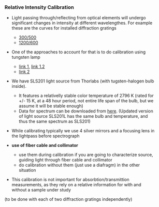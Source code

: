 
### Relative Intensity Calibration

* Light passing through/reflecting from optical elements will undergo significant changes in intensity at different wavelengthes. For example these are the curves for installed diffraction gratings 
    - [300/500](http://www.gratinglab.com/Products/Product_Tables/Efficiency/Efficiency.aspx?catalog=53-*-270R) 
    - [1200/600](http://www.gratinglab.com/Products/Product_Tables/Efficiency/Efficiency.aspx?catalog=53-*-340R)
    
    
* One of the approaches to account for that is to do calibration using tungsten lamp
    - [link 1](https://publiclab.org/notes/wiebew/12-30-2012/spectrometer-calibration), 
    [link 1.2](http://eprints.lancs.ac.uk/6736/1/inproc_326.pdf)
    - [link 2](http://eprints.lancs.ac.uk/6736/1/inproc_326.pdf)
    
* We have SLS201 light source from Thorlabs (with tugsten-halogen bulb inside). 
    - It features a relativelly stable color temperature of 2796 K (rated for +/- 15 K, at a 48 hour period, not entire life span of the bulb, but we assume it will be stable enough)
    - Data for spectrum can be downloaded from  [here](https://www.thorlabs.com/newgrouppage9.cfm?objectgroup_ID=7269). (Updated version of light source SLS201L has the same bulb and temperature, and thus the same spectrum as SLS201)
    
* While calibrating typically we use 4 silver mirrors and a focusing lens in the lightpass before spectrograph

* __use of fiber cable and collimator__ 
    - use them during calibration if you are going to characterize source, guiding light through fiber cable and collimator
    - do calibration without them (just use a diafragm) in the other situation

* This calibration is not important for absorbtion/transmittion measurements, as they rely on a relative information for with and without a sample under study

(to be done with each of two diffraction gratings independently)
